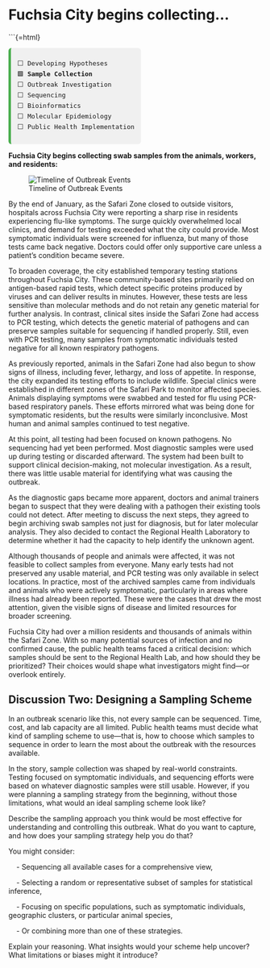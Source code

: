 # Fuchsia City begins collecting...

```{=html}
<div style="font-family:monospace; font-size: 0.9em; background:#f0f0f0; border-left: 5px solid #4CAF50; padding: 0.75em 1em; margin-top: 1em; border-radius: 6px; width: fit-content;">
⬜ Developing Hypotheses<br>
🟩 <strong>Sample Collection</strong><br>
⬜ Outbreak Investigation<br>
⬜ Sequencing<br>
⬜ Bioinformatics<br>
⬜ Molecular Epidemiology <br>
⬜ Public Health Implementation
</div>


**Fuchsia City begins collecting swab samples from the animals, workers, and residents:**

![Timeline of Outbreak Events](../images/IMG_0289.JPEG)


By the end of January, as the Safari Zone closed to outside visitors, hospitals across Fuchsia City were reporting a sharp rise in residents experiencing flu-like symptoms. The surge quickly overwhelmed local clinics, and demand for testing exceeded what the city could provide. Most symptomatic individuals were screened for influenza, but many of those tests came back negative. Doctors could offer only supportive care unless a patient's condition became severe.

To broaden coverage, the city established temporary testing stations throughout Fuchsia City. These community-based sites primarily relied on antigen-based rapid tests, which detect specific proteins produced by viruses and can deliver results in minutes. However, these tests are less sensitive than molecular methods and do not retain any genetic material for further analysis. In contrast, clinical sites inside the Safari Zone had access to PCR testing, which detects the genetic material of pathogens and can preserve samples suitable for sequencing if handled properly. Still, even with PCR testing, many samples from symptomatic individuals tested negative for all known respiratory pathogens.

As previously reported, animals in the Safari Zone had also begun to show signs of illness, including fever, lethargy, and loss of appetite. In response, the city expanded its testing efforts to include wildlife. Special clinics were established in different zones of the Safari Park to monitor affected species. Animals displaying symptoms were swabbed and tested for flu using PCR-based respiratory panels. These efforts mirrored what was being done for symptomatic residents, but the results were similarly inconclusive. Most human and animal samples continued to test negative.

At this point, all testing had been focused on known pathogens. No sequencing had yet been performed. Most diagnostic samples were used up during testing or discarded afterward. The system had been built to support clinical decision-making, not molecular investigation. As a result, there was little usable material for identifying what was causing the outbreak.

As the diagnostic gaps became more apparent, doctors and animal trainers began to suspect that they were dealing with a pathogen their existing tools could not detect. After meeting to discuss the next steps, they agreed to begin archiving swab samples not just for diagnosis, but for later molecular analysis. They also decided to contact the Regional Health Laboratory to determine whether it had the capacity to help identify the unknown agent.

Although thousands of people and animals were affected, it was not feasible to collect samples from everyone. Many early tests had not preserved any usable material, and PCR testing was only available in select locations. In practice, most of the archived samples came from individuals and animals who were actively symptomatic, particularly in areas where illness had already been reported. These were the cases that drew the most attention, given the visible signs of disease and limited resources for broader screening.

Fuchsia City had over a million residents and thousands of animals within the Safari Zone. With so many potential sources of infection and no confirmed cause, the public health teams faced a critical decision: which samples should be sent to the Regional Health Lab, and how should they be prioritized? Their choices would shape what investigators might find—or overlook entirely.

## Discussion Two: Designing a Sampling Scheme

In an outbreak scenario like this, not every sample can be sequenced. Time, cost, and lab capacity are all limited. Public health teams must decide what kind of sampling scheme to use—that is, how to choose which samples to sequence in order to learn the most about the outbreak with the resources available.

In the story, sample collection was shaped by real-world constraints. Testing focused on symptomatic individuals, and sequencing efforts were based on whatever diagnostic samples were still usable. However, if you were planning a sampling strategy from the beginning, without those limitations, what would an ideal sampling scheme look like?

Describe the sampling approach you think would be most effective for understanding and controlling this outbreak. What do you want to capture, and how does your sampling strategy help you do that?

You might consider:

&nbsp;&nbsp;&nbsp; - Sequencing all available cases for a comprehensive view,

&nbsp;&nbsp;&nbsp; - Selecting a random or representative subset of samples for statistical inference,

&nbsp;&nbsp;&nbsp; - Focusing on specific populations, such as symptomatic individuals, geographic clusters, or particular animal species,

&nbsp;&nbsp;&nbsp; - Or combining more than one of these strategies.

Explain your reasoning. What insights would your scheme help uncover? What limitations or biases might it introduce?


